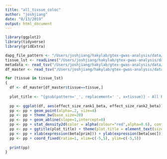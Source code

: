 ```yaml
---
title: "all_tissue_coloc"
author: "joshjiang"
date: "8/13/2019"
output: html_document
---
```


```r
library(ggplot2)
library(tidyverse)
library(gridExtra)
```

```r
dapg_file_pattern <- "/Users/joshjiang/hakylab/gtex-gwas-analysis/data/dapg_selected_variants/expression/gwas_and_eqtl/DAPG_with_mashr__{tissue}.rds"
tissue_lst <- readLines("/Users/joshjiang/hakylab/gtex-gwas-analysis/data/tissue_list.txt")
metadata <- read_tsv("/Users/joshjiang/hakylab/gtex-gwas-analysis/data/gwas_metadata.txt") %>% rename(phenotype=Tag)
df_master <- read_tsv("/Users/joshjiang/hakylab/gtex-gwas-analysis/data/coloc_enloc_gene_tissue_specificity.txt")

for (tissue in tissue_lst)
{
  df <- df_master[df_master$tissue==tissue,]
  
  plot_title <- "{gsub(pattern='_', replacement=' ', x=tissue)} - All Phenotypes - Enloc\nPrimary vs. secondary eQTL by Effect Size" %>% glue::glue()
  
  pp <- ggplot(df, aes(effect_size_rank1_beta, effect_size_rank2_beta))
  pp <- pp + geom_point(alpha=.2, size=4)
  pp <- pp + theme_bw(base_size=20)
  pp <- pp + geom_abline(slope=1,intercept=0)
  pp <- pp + stat_density2d(color = alpha(colour="red",alpha=0.6), contour = TRUE)
  pp <- pp + ggtitle(plot_title) + theme(plot.title = element_text(size = 10))
  pp <- pp + xlab(expression(beta[prim])) + ylab(expression(beta[sec]))
  pp <- pp + coord_fixed(ratio=1, xlim=c(-5,5), ylim=c(-5,5))
  
  print(pp)
}
```

